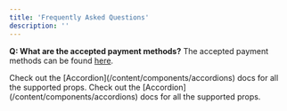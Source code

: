```yaml
---
title: 'Frequently Asked Questions'
description: ''
---
```


**Q: What are the accepted payment methods?**
<AccordionGroup>
  <Accordion title="What are the accepted payment methods?">
    The accepted payment methods can be found [here](/overview/buying-a-product).
  </Accordion>

  <Accordion title="FAQ with Icon" icon="alien-8bit">
    Check out the [Accordion](/content/components/accordions) docs for all the supported props.
  </Accordion>

  <Accordion title="FAQ without Icon">
    Check out the [Accordion](/content/components/accordions) docs for all the supported props.
  </Accordion>
</AccordionGroup>

